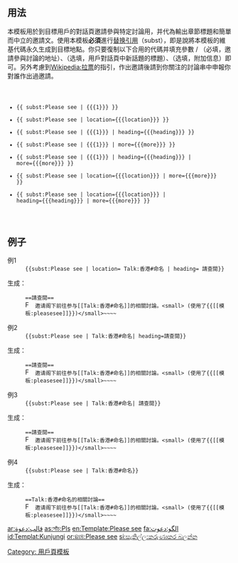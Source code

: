 <noinclude>{{template doc page viewed directly}}</noinclude>
<!-- 在本行下編輯模板說明 -->
{{documentation subpage}}
{{template shortcut|pleasesee|敬希垂注}}
{{substituted}}
{{Twinkle standard installation}}
== 用法 ==
本模板用於到目標用戶的對話頁邀請參與特定討論用，并代為輸出章節標題和簡單而中立的邀請文。使用本模板'''必須'''進行[[Help: 替换引用|替换引用]]（subst），即是說將本模板的維基代碼永久生成到目標地點。你只要復制以下合用的代碼并填充參數{{{location}}} / {{{1}}}（必填，邀請參與討論的地址）、{{{heading}}}（选填，用戶對話頁中新話題的標題）、{{{more}}}（选填，附加信息）即可。另外考慮到[[Wikipedia:拉票]]的指引，作出邀請後請到你關注的討論串中申報你對誰作出過邀請。

<code>
* <nowiki>{{ subst:Please see | {{{1}}} }}</nowiki>
* <nowiki>{{ subst:Please see | location={{{location}}} }}</nowiki>
* <nowiki>{{ subst:Please see | {{{1}}} | heading={{{heading}}} }}</nowiki>
* <nowiki>{{ subst:Please see | {{{1}}} | more={{{more}}} }}</nowiki>
* <nowiki>{{ subst:Please see | {{{1}}} | heading={{{heading}}} | more={{{more}}} }}</nowiki>
* <nowiki>{{ subst:Please see | location={{{location}}} | more={{{more}}} }}</nowiki>
* <nowiki>{{ subst:Please see | location={{{location}}} | heading={{{heading}}} | more={{{more}}} }}</nowiki>
</code>

== 例子 ==
;例1
:<code><nowiki>{{subst:Please see | location= Talk:香港#命名 | heading= 請查閱}}</nowiki></code>
生成：
:<code><nowiki>==請查閱==</nowiki></code>
:<code>[[File:Farm-Fresh eye.png|15px|link=|alt=]] <nowiki>邀请阁下前往参与[[Talk:香港#命名]]的相關討論。<small> (使用了{{[[模板:pleasesee]]}})</small>~~~~</nowiki></code>

;例2
:<code><nowiki>{{subst:Please see | Talk:香港#命名| heading=請查閱}}</nowiki></code>
生成：
:<code><nowiki>==請查閱==</nowiki></code>
:<code>[[File:Farm-Fresh eye.png|15px|link=|alt=]] <nowiki>邀请阁下前往参与[[Talk:香港#命名]]的相關討論。<small> (使用了{{[[模板:pleasesee]]}})</small>~~~~</nowiki></code>

;例3
:<code><nowiki>{{subst:Please see | Talk:香港#命名| 請查閱}}</nowiki></code>
生成：
:<code><nowiki>==請查閱==</nowiki></code>
:<code>[[File:Farm-Fresh eye.png|15px|link=|alt=]] <nowiki>邀请阁下前往参与[[Talk:香港#命名]]的相關討論。<small> (使用了{{[[模板:pleasesee]]}})</small>~~~~</nowiki></code>

;例4
:<code><nowiki>{{subst:Please see | Talk:香港#命名}}</nowiki></code>
生成：
:<code><nowiki>==Talk:香港#命名的相關討論==</nowiki></code>
:<code>[[File:Farm-Fresh eye.png|15px|link=|alt=]] <nowiki>邀请阁下前往参与[[Talk:香港#命名]]的相關討論。<small> (使用了{{[[模板:pleasesee]]}})</small>~~~~</nowiki></code>

<includeonly>
<!-- 本行下加入模板的分類 -->

[[Category: 用戶頁模板]]


<!-- 本行下加入模板的跨語言鏈接 -->

[[ar:قالب:دعوة]]
[[as:সাঁচ:Pls]]
[[en:Template:Please see]]
[[fa:الگو:دعوت]]
[[id:Templat:Kunjungi]]
[[or:ଛାଞ୍ଚ:Please see]]
[[si:සැකිල්ල:කරුණාකර බලන්න]]


</includeonly>